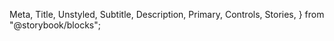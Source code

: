  Meta,
  Title,
  Unstyled,
  Subtitle,
  Description,
  Primary,
  Controls,
  Stories,
} from "@storybook/blocks";

<Unstyled>

<Meta isTemplate />

<Title />

<Stories />

## Props

<Controls />

</Unstyled>
